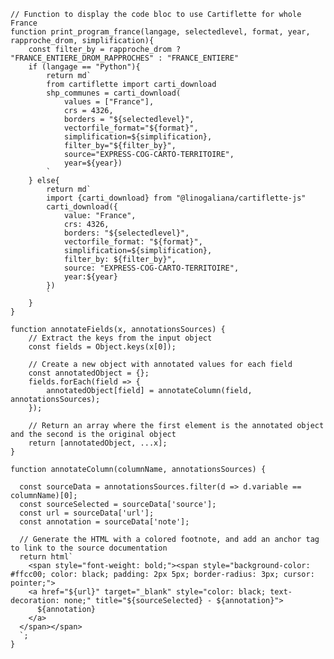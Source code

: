 <!----------------
Fonctions qui étaient importées depuis @linogaliana/cartiflette-doc-utils
et qu'on rappatrie ici pour plus de praticité
----------------->

```ojs
// Function to display the code bloc to use Cartiflette for whole France
function print_program_france(langage, selectedlevel, format, year, rapproche_drom, simplification){
    const filter_by = rapproche_drom ? "FRANCE_ENTIERE_DROM_RAPPROCHES" : "FRANCE_ENTIERE"
    if (langage == "Python"){
        return md`
        from cartiflette import carti_download
        shp_communes = carti_download(
            values = ["France"],
            crs = 4326,
            borders = "${selectedlevel}",
            vectorfile_format="${format}",
            simplification=${simplification},
            filter_by="${filter_by}",
            source="EXPRESS-COG-CARTO-TERRITOIRE",
            year=${year})
        `
    } else{
        return md`
        import {carti_download} from "@linogaliana/cartiflette-js"
        carti_download({
            value: "France",
            crs: 4326,
            borders: "${selectedlevel}",
            vectorfile_format: "${format}",
            simplification=${simplification},
            filter_by: ${filter_by}",
            source: "EXPRESS-COG-CARTO-TERRITOIRE",
            year:${year}
        })
        `
    }
}
```



<!---------------------------------------------
Fonctions pour manipuler le tableau de métadonnées
---------------------------------------------->


```ojs
function annotateFields(x, annotationsSources) {
    // Extract the keys from the input object
    const fields = Object.keys(x[0]);

    // Create a new object with annotated values for each field
    const annotatedObject = {};
    fields.forEach(field => {
        annotatedObject[field] = annotateColumn(field, annotationsSources);
    });

    // Return an array where the first element is the annotated object and the second is the original object
    return [annotatedObject, ...x];
}
```



```ojs
function annotateColumn(columnName, annotationsSources) {

  const sourceData = annotationsSources.filter(d => d.variable == columnName)[0];
  const sourceSelected = sourceData['source'];
  const url = sourceData['url'];
  const annotation = sourceData['note'];

  // Generate the HTML with a colored footnote, and add an anchor tag to link to the source documentation
  return html`
    <span style="font-weight: bold;"><span style="background-color: #ffcc00; color: black; padding: 2px 5px; border-radius: 3px; cursor: pointer;">
    <a href="${url}" target="_blank" style="color: black; text-decoration: none;" title="${sourceSelected} - ${annotation}">
      ${annotation}
    </a>
  </span></span>
  `;
}
```
